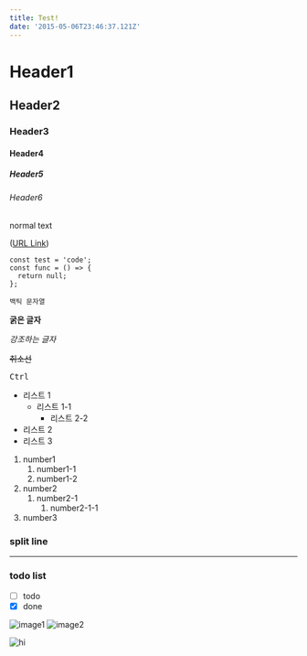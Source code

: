 ```yaml
---
title: Test!
date: '2015-05-06T23:46:37.121Z'
---
```



# Header1

## Header2

### Header3

#### Header4

##### Header5

###### Header6

normal text

([URL Link](https://en.wikipedia.org/wiki/Salted_duck_egg))

```tsx title=create highlight=1,3
const test = 'code';
const func = () => {
  return null;
};
```

`백틱 문자열`

**굵은 글자**

_강조하는 글자_

~~취소선~~

<Kbd>Ctrl</Kbd>

- 리스트 1
  - 리스트 1-1
    - 리스트 2-2
- 리스트 2
- 리스트 3

1. number1
   1. number1-1
   1. number1-2
2. number2
   1. number2-1
      1. number2-1-1
3. number3

### split line

---

### todo list

- [ ] todo
- [x] done

![image1](./test.png)
![image2](../../../images/icon.png)

<Image src={testPng} alt="hi" />
